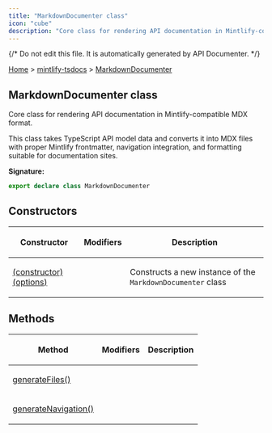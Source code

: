 ```yaml
---
title: "MarkdownDocumenter class"
icon: "cube"
description: "Core class for rendering API documentation in Mintlify-compatible MDX format.\n\nThis class takes TypeScript API model data and converts it into MDX files with proper Mintlify frontmatter, navigation integration, and formatting suitable for documentation sites."
---
```

{/* Do not edit this file. It is automatically generated by API Documenter. */}

[Home](./index.mdx) &gt; [mintlify-tsdocs](./mintlify-tsdocs.mdx) &gt; [MarkdownDocumenter](./mintlify-tsdocs.markdowndocumenter.mdx)

## MarkdownDocumenter class

Core class for rendering API documentation in Mintlify-compatible MDX format.

This class takes TypeScript API model data and converts it into MDX files with proper Mintlify frontmatter, navigation integration, and formatting suitable for documentation sites.

**Signature:**

```typescript
export declare class MarkdownDocumenter 
```

## Constructors

<table><thead><tr><th>

Constructor


</th><th>

Modifiers


</th><th>

Description


</th></tr></thead>
<tbody><tr><td>

[(constructor)(options)](./mintlify-tsdocs.markdowndocumenter._constructor_.mdx)


</td><td>


</td><td>

Constructs a new instance of the `MarkdownDocumenter` class


</td></tr>
</tbody></table>

## Methods

<table><thead><tr><th>

Method


</th><th>

Modifiers


</th><th>

Description


</th></tr></thead>
<tbody><tr><td>

[generateFiles()](./mintlify-tsdocs.markdowndocumenter.generatefiles.mdx)


</td><td>


</td><td>


</td></tr>
<tr><td>

[generateNavigation()](./mintlify-tsdocs.markdowndocumenter.generatenavigation.mdx)


</td><td>


</td><td>


</td></tr>
</tbody></table>

